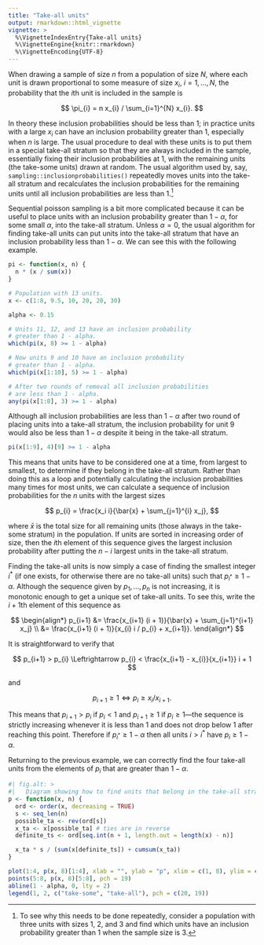 ```yaml
---
title: "Take-all units"
output: rmarkdown::html_vignette
vignette: >
  %\VignetteIndexEntry{Take-all units}
  %\VignetteEngine{knitr::rmarkdown}
  %\VignetteEncoding{UTF-8}
---
```


When drawing a sample of size $n$ from a population of size $N$,
where each unit is drawn proportional to some measure of size $x_{i}$, $i=1,\ldots,N$,
the probability that the $i$th unit is included in the sample is

$$
\pi_{i} = n x_{i} / \sum_{i=1}^{N} x_{i}.
$$

In theory these inclusion probabilities should
be less than 1; in practice units with a large $x_{i}$ can have an inclusion
probability greater than 1, especially when $n$ is large. The usual procedure to
deal with these units is to
put them in a special take-all stratum so that they are always included in the
sample, essentially fixing their inclusion probabilities at 1, with the
remaining units (the take-some units) drawn at random. The
usual algorithm used by, say, `sampling::inclusionprobabilities()`
repeatedly moves units into the take-all stratum
and recalculates the inclusion probabilities for the remaining units
until all inclusion probabilities are less than 1.^[To see why this needs
to be done repeatedly, consider a population with three units with sizes 1, 2, and 3
and find which units have an inclusion probability greater than 1 when the sample
size is 3.]

Sequential poisson sampling is a bit more complicated because it can be useful
to place units with an inclusion probability greater than $1 - \alpha$, for some 
small $\alpha$, into the take-all stratum. Unless $\alpha = 0$, the usual algorithm
for finding take-all units can put units into the take-all stratum that have
an inclusion probability less than $1 - \alpha$. We can see this with the
following example.

```r
pi <- function(x, n) {
  n * (x / sum(x))
}

# Population with 13 units.
x <- c(1:8, 9.5, 10, 20, 20, 30)

alpha <- 0.15

# Units 11, 12, and 13 have an inclusion probability
# greater than 1 - alpha.
which(pi(x, 8) >= 1 - alpha)

# Now units 9 and 10 have an inclusion probability
# greater than 1 - alpha.
which(pi(x[1:10], 5) >= 1 - alpha)

# After two rounds of removal all inclusion probabilities
# are less than 1 - alpha.
any(pi(x[1:8], 3) >= 1 - alpha)
```

Although all inclusion probabilities are less than $1 - \alpha$ after two round
of placing units into a take-all stratum, the inclusion
probability for unit 9 would also be less than $1 - \alpha$ despite it being in the take-all stratum.

```r
pi(x[1:9], 4)[9] >= 1 - alpha
```

This means that units have to be considered one at a time, from largest to smallest,
to determine if they belong in the take-all stratum. Rather than doing this as
a loop and potentially calculating the inclusion probabilities many times for
most units, we can calculate a sequence of inclusion probabilities for the $n$
units with the largest sizes

$$
p_{i} = \frac{x_i i}{\bar{x} + \sum_{j=1}^{i} x_j},
$$

where $\bar{x}$ is the total size for all remaining units (those always in the take-some stratum)
in the population. If units are sorted in increasing order of size, then
the $i$th element of this sequence gives the largest inclusion probability after
putting the $n - i$ largest units in the take-all stratum.

Finding the take-all units is now simply a case of finding the smallest integer
$i^{*}$ (if one exists, for otherwise there are no take-all units) such that
$p_{i^{*}} \geq 1 - \alpha$. Although
the sequence given by $p_{1}, \ldots, p_{n}$ is not increasing, it is monotonic enough to get
a unique set of take-all units. To see this, write the $i+1$th element of this
sequence as

$$
\begin{align*}
p_{i+1} &= \frac{x_{i+1} (i + 1)}{\bar{x} + \sum_{j=1}^{i+1} x_j} \\
&= \frac{x_{i+1} (i + 1)}{x_{i} i / p_{i} + x_{i+1}}.
\end{align*}
$$

It is straightforward to verify that

$$
p_{i+1} > p_{i} \Leftrightarrow p_{i} < \frac{x_{i+1} - x_{i}}{x_{i+1}} i + 1
$$

and 

$$
p_{i+1} \geq 1 \Leftrightarrow p_{i} \geq x_{i} / x_{i+1}.
$$

This means that $p_{i+1}>p_{i}$ if $p_{i} < 1$ and $p_{i+1}\geq 1$ if $p_{i}\geq 1$---the
sequence is strictly increasing whenever it is less than 1 and does not drop
below 1 after reaching this point. Therefore if $p_{i^{*}} \geq 1- \alpha$ then
all units $i > i^{*}$ have $p_{i} \geq 1- \alpha$.

Returning to the previous example, we can correctly find the four take-all units
from the elements of $p_{i}$ that are greater than $1 - \alpha$.

```r
#| fig.alt: >
#|   Diagram showing how to find units that belong in the take-all stratum.
p <- function(x, n) {
  ord <- order(x, decreasing = TRUE)
  s <- seq_len(n)
  possible_ta <- rev(ord[s])
  x_ta <- x[possible_ta] # ties are in reverse
  definite_ts <- ord[seq.int(n + 1, length.out = length(x) - n)]

  x_ta * s / (sum(x[definite_ts]) + cumsum(x_ta))
}

plot(1:4, p(x, 8)[1:4], xlab = "", ylab = "p", xlim = c(1, 8), ylim = c(0, 2), pch = 20)
points(5:8, p(x, 8)[5:8], pch = 19)
abline(1 - alpha, 0, lty = 2)
legend(1, 2, c("take-some", "take-all"), pch = c(20, 19))
```

